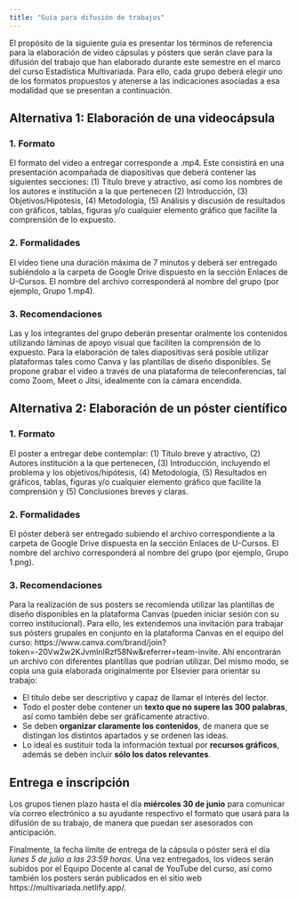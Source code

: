 ---
title: "Guía para difusión de trabajos"
---

El propósito de la siguiente guía es presentar los términos de referencia para la elaboración de video cápsulas y pósters que serán clave para la difusión del trabajo que han elaborado durante este semestre en el marco del curso Estadística Multivariada. Para ello, cada grupo deberá elegir uno de los formatos propuestos y atenerse a las indicaciones asociadas a esa modalidad que se presentan a continuación.

## Alternativa 1: Elaboración  de una videocápsula

### 1. Formato

El formato del video a entregar corresponde a .mp4. Este consistirá en una presentación  acompañada de diapositivas que deberá contener las siguientes secciones: (1) Título breve y atractivo, así como los nombres de los autores e institución a la que pertenecen (2) Introducción, (3) Objetivos/Hipótesis, (4) Metodología, (5) Análisis y discusión de resultados con gráficos, tablas, figuras y/o cualquier elemento gráfico que facilite la comprensión de lo expuesto.

### 2. Formalidades

El video tiene una duración máxima de 7 minutos y deberá ser entregado subiéndolo a la carpeta de Google Drive dispuesto en la sección Enlaces de U-Cursos. El nombre del archivo corresponderá al nombre del grupo (por ejemplo, Grupo 1.mp4).

### 3. Recomendaciones

Las y los integrantes del grupo deberán presentar oralmente los contenidos utilizando láminas de apoyo visual que faciliten la comprensión de lo expuesto. Para la elaboración de tales diapositivas será posible utilizar plataformas tales como Canva y las plantillas de diseño disponibles. Se propone grabar el video a través de una plataforma de teleconferencias, tal como Zoom, Meet o Jitsi, idealmente con la cámara encendida.

## Alternativa 2: Elaboración de un póster científico

### 1. Formato

El poster a entregar debe contemplar: (1) Título breve y atractivo, (2) Autores institución a la que pertenecen, (3) Introducción,  incluyendo el problema y los objetivos/hipótesis, (4) Metodología, (5) Resultados en gráficos, tablas, figuras y/o cualquier elemento gráfico que facilite la comprensión y (5) Conclusiones breves y claras.

### 2. Formalidades

El póster deberá ser entregado subiendo el archivo correspondiente a la carpeta de Google Drive dispuesta en la sección Enlaces de U-Cursos. El nombre del archivo corresponderá al nombre del grupo (por ejemplo, Grupo 1.png).

### 3. Recomendaciones

Para la realización de sus posters se recomienda utilizar las plantillas de diseño disponibles en la plataforma Canvas (pueden iniciar sesión con su correo institucional). Para ello, les extendemos una invitación para trabajar sus pósters grupales en conjunto en la plataforma Canvas en el equipo del curso: https://www.canva.com/brand/join?token=-20Vw2w2KJvmlnIRzf58Nw&referrer=team-invite. Ahí encontrarán un archivo con diferentes plantillas que podrían utilizar.
Del mismo modo, se copia una guía elaborada originalmente por Elsevier para orientar su trabajo:

* El título debe ser descriptivo y capaz de llamar el interés del lector.
* Todo el poster debe contener un **texto que no supere las 300 palabras**, así como también debe ser gráficamente atractivo.
* Se deben **organizar claramente los contenidos**, de manera que se distingan los distintos apartados y se ordenen las ideas.
* Lo ideal es sustituir toda la información textual por **recursos gráficos**, además se deben incluir **sólo los datos relevantes**.

## Entrega e inscripción

Los grupos tienen plazo hasta el día **miércoles 30 de junio** para comunicar vía correo electrónico a su ayudante respectivo el formato que usará para la difusión de su trabajo, de manera que puedan ser asesorados con anticipación.

Finalmente, la fecha límite de entrega de la cápsula o póster será el día *lunes 5 de julio a las 23:59 horas*. Una vez entregados, los videos serán subidos por el Equipo Docente al canal de YouTube del curso, así como también los posters serán publicados en el sitio web https://multivariada.netlify.app/.
